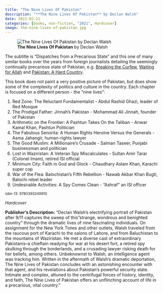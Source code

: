 ```yaml
---
title: "The Nine Lives Of Pakistan"
description: "**The Nine Lives Of Pakistan** by Declan Walsh"
date: 2021-02-21
categories: [books, non-fiction, "2021", Hardcover]
image: the-nine-lives-of-pakistan.jpg
---
```

![**The Nine Lives Of Pakistan** by Declan Walsh](the-nine-lives-of-pakistan.jpg){fig-align="left"}

The subtitle is "Dispatches from a Precarious State" and this one of many similar
books over the years from foreign journalists detailing the seemingly continually
precarious state of Pakistan, e.g. [Breaking the Curfew](https://www.amazon.com/Breaking-Curfew-Political-Journey-Pakistan/dp/071812989X), [Waiting for Allah](https://www.amazon.com/Waiting-Allah-Pakistans-struggle-democracy/dp/0241130557)
and [Pakistan: A Hard Country](https://www.amazon.com/gp/product/1610391454).

This book does not paint a very positive picture of Pakistan, but does show some
of the complexity of politics and culture in the country. Each chapter is focused
on a different person - the "nine lives":

1. Red Zone: The Reluctant Fundamentalist - Abdul Rashid Ghazi, leader of Red Mosque
2. The Prodigal Father: Jinnah's Pakistan - Mohammad Ali Jinnah, founder of Pakistan
3. Arithmetic on the Frontier: A Pashtun Takes On the Taliban - Anwar Kamal Khan, Pashtun Politician
4. The Fabulous Senorita: A Human Rights Heroine Versus the Generals - Asma Jahangir, human-rights lawyer
5. The Good Muslim: A Millionaire's Crusade - Salman Taseer, Punjabi businessman and politician
6. Lost in Waziristan: A Veteran Spy Miscalculates - Sultan Amir Tarar (Colonel Imam), retired ISI official
7. Minimum City: Faith in God and Glock - Chaudhary Aslam Khan, Karachi super cop
8. War of the Flea: Balochistan's Fifth Rebellion - Nawab Akbar Khan Bugti, Balochi rebel leader
9. Undesirable Activities: A Spy Comes Clean - "Ashraf" an ISI officer

<sup>isbn-13: 9780393249910</sup>

*Hardcover*

**Publisher's Description:**
"Declan Walsh's electrifying portrait of Pakistan after 9/11 captures the
sweep of this "strange, wondrous and benighted country" through the
dramatic lives of nine fascinating individuals. On assignment for the New
York Times and other outlets, Walsh traveled from the raucous port of
Karachi to the salons of Lahore, and from Baluchistan to the mountains of
Waziristan. He met a diverse cast of extraordinary Pakistanis--a chieftain
readying for war at his desert fort, a retired spy skulking through the
borderlands, and a crusading lawyer risking death for her beliefs, among
others. Unbeknownst to Walsh, an intelligence agent was tracking him.
Written in the aftermath of Walsh's dramatic deportation, The Nine Lives of
Pakistan concludes with an astonishing encounter with that agent, and his
revelations about Pakistan's powerful security state. Intimate and complex,
attuned to the centrifugal forces of history, identity, and faith, The Nine
Lives of Pakistan offers an unflinching account of life in a precarious,
vital country."